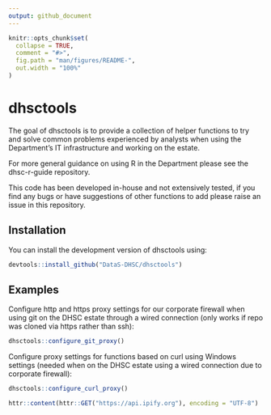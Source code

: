 ```yaml
---
output: github_document
---
```


<!-- README.md is generated from README.Rmd. Please edit that file -->

```r
knitr::opts_chunk$set(
  collapse = TRUE,
  comment = "#>",
  fig.path = "man/figures/README-",
  out.width = "100%"
)
```

# dhsctools

<!-- badges: start -->
<!-- badges: end -->

The goal of dhsctools is to provide a collection of helper functions to 
try and solve common problems experienced by analysts when using the 
Department's IT infrastructure and working on the estate. 

For more general guidance on using R in the Department please see the 
dhsc-r-guide repository.

This code has been developed in-house and not extensively tested, if you find
any bugs or have suggestions of other functions to add please raise an issue
in this repository.

## Installation

You can install the development version of dhsctools using:

``` r
devtools::install_github("DataS-DHSC/dhsctools")
```

## Examples

Configure http and https proxy settings for our corporate firewall when using 
git on the DHSC estate through a wired connection (only works if repo was
cloned via https rather than ssh):

```r
dhsctools::configure_git_proxy()
```

Configure proxy settings for functions based on curl using Windows settings 
(needed when on the DHSC estate using a wired connection due to corporate 
firewall):

```r
dhsctools::configure_curl_proxy()

httr::content(httr::GET("https://api.ipify.org"), encoding = "UTF-8")

```


